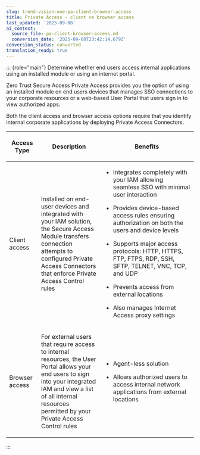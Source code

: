 ```yaml
---
slug: trend-vision-one-pa-client-browser-access
title: Private Access - client vs browser access
last_updated: '2025-09-08'
ai_context:
  source_file: pa-client-browser-access.md
  conversion_date: '2025-09-08T23:42:14.679Z'
conversion_status: converted
translation_ready: true
---
```


::: {role="main"}
Determine whether end users access internal applications using an installed module or using an internet portal.

Zero Trust Secure Access Private Access provides you the option of using an installed module on end users devices that manages SSO connections to your corporate resources or a web-based User Portal that users sign in to view authorized apps.

Both the client access and browser access options require that you identify internal corporate applications by deploying Private Access Connectors.

<table>
<colgroup>
<col style="width: 17%" />
<col style="width: 33%" />
<col style="width: 50%" />
</colgroup>
<thead>
<tr>
<th><p>Access Type</p></th>
<th><p>Description</p></th>
<th><p>Benefits</p></th>
</tr>
</thead>
<tbody>
<tr>
<td><p>Client access</p></td>
<td><p>Installed on end-user devices and integrated with your IAM solution, the Secure Access Module transfers connection attempts to configured Private Access Connectors that enforce Private Access Control rules</p></td>
<td><ul>
<li><p>Integrates completely with your IAM allowing seamless SSO with minimal user interaction</p></li>
<li><p>Provides device-based access rules ensuring authorization on both the users and device levels</p></li>
<li><p>Supports major access protocols: HTTP, HTTPS, FTP, FTPS, RDP, SSH, SFTP, TELNET, VNC, TCP, and UDP</p></li>
<li><p>Prevents access from external locations</p></li>
<li><p>Also manages Internet Access proxy settings</p></li>
</ul></td>
</tr>
<tr>
<td><p>Browser access</p></td>
<td><p>For external users that require access to internal resources, the User Portal allows your end users to sign into your integrated IAM and view a list of all internal resources permitted by your Private Access Control rules</p></td>
<td><ul>
<li><p>Agent-less solution</p></li>
<li><p>Allows authorized users to access internal network applications from external locations</p></li>
</ul></td>
</tr>
</tbody>
</table>
:::
